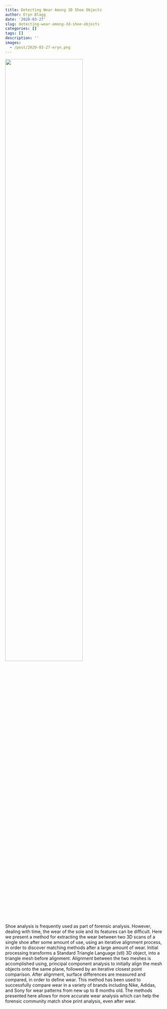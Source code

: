 ```yaml
---
title: Detecting Wear Among 3D Shoe Objects
author: Eryn Blagg
date: '2020-03-27'
slug: detecting-wear-among-3d-shoe-objects
categories: []
tags: []
description: ''
images:
  - /post/2020-03-27-eryn.png
---
```


![](/post/2020-03-27-eryn.png){width=70%}

Shoe analysis is frequently used as part of forensic analysis. However, dealing with time, the wear of the sole and its features can be difficult. Here we present a method for extracting the wear between two 3D scans of a single shoe after some amount of use, using an iterative alignment process, in order to discover matching methods after a large amount of wear. Initial processing transforms a Standard Triangle Language (stl) 3D object, into a triangle mesh before alignment. Alignment between the two meshes is accomplished using, principal component analysis to initially align the mesh objects onto the same plane, followed by an iterative closest point comparison. After alignment, surface differences are measured and compared, in order to define wear. This method has been used to successfully compare wear in a variety of brands including Nike, Adidas, and Sony for wear patterns from new up to 8 months old. The methods presented here allows for more accurate wear analysis which can help the forensic community match shoe print analysis, even after wear.
